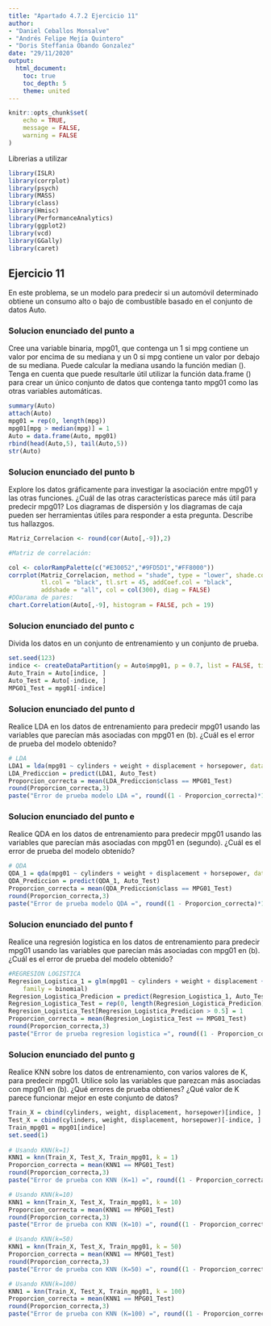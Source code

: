 ```yaml
---
title: "Apartado 4.7.2 Ejercicio 11"
author: 
- "Daniel Ceballos Monsalve"
- "Andrés Felipe Mejía Quintero"
- "Doris Steffania Obando Gonzalez"
date: "29/11/2020"
output:
  html_document:
    toc: true
    toc_depth: 5
    theme: united
---
```



```r
knitr::opts_chunk$set(
	echo = TRUE,
	message = FALSE,
	warning = FALSE
)
```

Librerias a utilizar 
```r
library(ISLR)
library(corrplot)
library(psych)
library(MASS)
library(class)
library(Hmisc)
library(PerformanceAnalytics)
library(ggplot2)
library(vcd)
library(GGally)
library(caret)

```

## Ejercicio 11

En este problema, se  un modelo para predecir si un automóvil determinado obtiene un consumo alto o bajo de combustible basado en el conjunto de datos Auto.

### Solucion enunciado del punto a

Cree una variable binaria, mpg01, que contenga un 1 si mpg contiene un valor por encima de su mediana y un 0 si mpg contiene un valor por debajo de su mediana. Puede calcular la mediana usando la función median (). Tenga en cuenta que puede resultarle útil utilizar la función data.frame () para crear un único conjunto de datos que contenga tanto mpg01 como las otras variables automáticas.
 
```r
summary(Auto)
attach(Auto)
mpg01 = rep(0, length(mpg))
mpg01[mpg > median(mpg)] = 1
Auto = data.frame(Auto, mpg01)
rbind(head(Auto,5), tail(Auto,5))
str(Auto)
```

### Solucion enunciado del punto b

Explore los datos gráficamente para investigar la asociación entre mpg01 y las otras funciones. ¿Cuál de las otras características parece más útil para predecir mpg01? Los diagramas de dispersión y los diagramas de caja pueden ser herramientas útiles para responder a esta pregunta. Describe tus hallazgos.

```r
Matriz_Correlacion <- round(cor(Auto[,-9]),2)

#Matriz de correlación: 

col <- colorRampPalette(c("#E30052","#9FD5D1","#FF8000"))
corrplot(Matriz_Correlacion, method = "shade", type = "lower", shade.col = NA,
         tl.col = "black", tl.srt = 45, addCoef.col = "black",
         addshade = "all", col = col(300), diag = FALSE)
#DOarama de pares:
chart.Correlation(Auto[,-9], histogram = FALSE, pch = 19) 
```
### Solucion enunciado del punto c

Divida los datos en un conjunto de entrenamiento y un conjunto de prueba.

```r
set.seed(123)
indice <- createDataPartition(y = Auto$mpg01, p = 0.7, list = FALSE, times = 1)
Auto_Train = Auto[indice, ]
Auto_Test = Auto[-indice, ]
MPG01_Test = mpg01[-indice]
```
### Solucion enunciado del punto d

Realice LDA en los datos de entrenamiento para predecir mpg01 usando las variables que parecían más asociadas con mpg01 en (b). ¿Cuál es el error de prueba del modelo obtenido?

```r
# LDA
LDA1 = lda(mpg01 ~ cylinders + weight + displacement + horsepower, data = Auto_Train)
LDA_Prediccion = predict(LDA1, Auto_Test)
Proporcion_correcta = mean(LDA_Prediccion$class == MPG01_Test)
round(Proporcion_correcta,3)
paste("Error de prueba modelo LDA =", round((1 - Proporcion_correcta)*100,1), "%")
```


### Solucion enunciado del punto e

Realice QDA en los datos de entrenamiento para predecir mpg01 usando las variables que parecían más asociadas con mpg01 en (segundo). ¿Cuál es el error de prueba del modelo obtenido?

```r
# QDA
QDA_1 = qda(mpg01 ~ cylinders + weight + displacement + horsepower, data = Auto_Train)
QDA_Prediccion = predict(QDA_1, Auto_Test)
Proporcion_correcta = mean(QDA_Prediccion$class == MPG01_Test)
round(Proporcion_correcta,3)
paste("Error de prueba modelo QDA =", round((1 - Proporcion_correcta)*100,1), "%")
```

### Solucion enunciado del punto f

Realice una regresión logística en los datos de entrenamiento para predecir mpg01 usando las variables que parecían más asociadas con mpg01 en (b). ¿Cuál es el error de prueba del modelo obtenido?

```r
#REGRESION LOGISTICA
Regresion_Logistica_1 = glm(mpg01 ~ cylinders + weight + displacement + horsepower, data = Auto_Train, 
    family = binomial)
Regresion_Logistica_Predicion = predict(Regresion_Logistica_1, Auto_Test, type = "response")
Regresion_Logistica_Test = rep(0, length(Regresion_Logistica_Predicion))
Regresion_Logistica_Test[Regresion_Logistica_Predicion > 0.5] = 1
Proporcion_correcta = mean(Regresion_Logistica_Test == MPG01_Test)
round(Proporcion_correcta,3)
paste("Error de prueba regresion logistica =", round((1 - Proporcion_correcta)*100,1), "%")
```


### Solucion enunciado del punto g

Realice KNN sobre los datos de entrenamiento, con varios valores de K, para predecir mpg01. Utilice solo las variables que parezcan más asociadas con mpg01 en (b). ¿Qué errores de prueba obtienes? ¿Qué valor de K parece funcionar mejor en este conjunto de datos?

```r
Train_X = cbind(cylinders, weight, displacement, horsepower)[indice, ]
Test_X = cbind(cylinders, weight, displacement, horsepower)[-indice, ]
Train_mpg01 = mpg01[indice]
set.seed(1)
 
# Usando KNN(k=1)
KNN1 = knn(Train_X, Test_X, Train_mpg01, k = 1)
Proporcion_correcta = mean(KNN1 == MPG01_Test)
round(Proporcion_correcta,3)
paste("Error de prueba con KNN (K=1) =", round((1 - Proporcion_correcta)*100,1), "%")

# Usando KNN(k=10)
KNN1 = knn(Train_X, Test_X, Train_mpg01, k = 10)
Proporcion_correcta = mean(KNN1 == MPG01_Test)
round(Proporcion_correcta,3)
paste("Error de prueba con KNN (K=10) =", round((1 - Proporcion_correcta)*100,1), "%")

# Usando KNN(k=50)
KNN1 = knn(Train_X, Test_X, Train_mpg01, k = 50)
Proporcion_correcta = mean(KNN1 == MPG01_Test)
round(Proporcion_correcta,3)
paste("Error de prueba con KNN (K=50) =", round((1 - Proporcion_correcta)*100,1), "%")

# Usando KNN(k=100)
KNN1 = knn(Train_X, Test_X, Train_mpg01, k = 100)
Proporcion_correcta = mean(KNN1 == MPG01_Test)
round(Proporcion_correcta,3)
paste("Error de prueba con KNN (K=100) =", round((1 - Proporcion_correcta)*100,1), "%")

```
